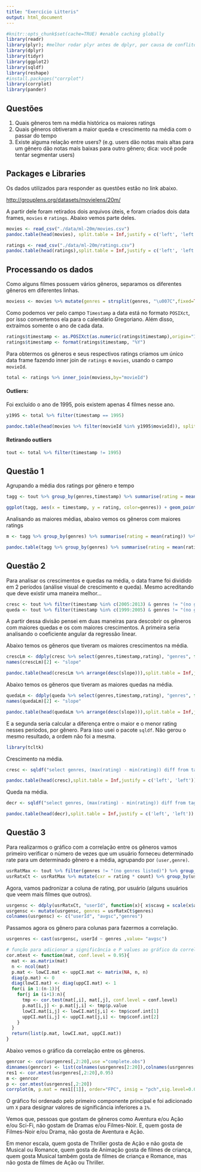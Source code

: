 ```yaml
---
title: "Exercício Litteris"
output: html_document
---
```


```r
#knitr::opts_chunk$set(cache=TRUE) #enable caching globally
library(readr)
library(plyr); #melhor rodar plyr antes de dplyr, por causa de conflitos
library(dplyr)
library(tidyr)
library(ggplot2)
library(sqldf)
library(reshape)
#install.packages("corrplot")
library(corrplot)
library(pander)
```

## Questões
1. Quais gêneros tem na média histórica os maiores ratings
2. Quais gêneros obtiveram a maior queda e crescimento na média com o passar do tempo 
3. Existe alguma relação entre users? (e.g. users dão notas mais altas para um gênero dão notas mais baixas para outro gênero; dica: você pode tentar segmentar users)

## Packages e Libraries
Os dados utilizados para responder as questões estão no link abaixo. 

[http://grouplens.org/datasets/movielens/20m/](http://grouplens.org/datasets/movielens/20m/)

A partir dele foram retirados dois arquivos úteis, e foram criados dois data frames, `movies` e `ratings`. Abaixo vemos parte deles.
```r
movies <- read_csv("./data/ml-20m/movies.csv")
pandoc.table(head(movies), split.table = Inf,justify = c('left', 'left', 'left'),caption = "Movies Table")
```

```r
ratings <- read_csv("./data/ml-20m/ratings.csv")
pandoc.table(head(ratings),split.table = Inf,justify = c('left', 'left', 'left','left'),caption = "Ratings Table")
```

## Processando os dados
Como alguns filmes possuem vários gêneros, separamos os diferentes gêneros em diferentes linhas.
```r
moviess <- movies %>% mutate(genres = strsplit(genres, "\u007C",fixed=TRUE)) %>% unnest(genres)
```

Como podemos ver pelo campo `Timestamp` a data está no formato `POSIXct`, por isso convertemos ela para o calendário Gregoriano. Além disso, extraímos somente o ano de cada data.

```r
ratings$timestamp <- as.POSIXct(as.numeric(ratings$timestamp),origin="1970-01-01",tz="GMT")
ratings$timestamp <- format(ratings$timestamp, "%Y")
```

Para obtermos os gêneros e seus respectivos ratings criamos um único data frame fazendo inner join de `ratings` e `movies`, usando o campo `movieId`. 

```r
total <- ratings %>% inner_join(moviess,by="movieId")
```

#### Outliers: 
Foi excluído o ano de 1995, pois existem apenas 4 filmes nesse ano.  
```r
y1995 <- total %>% filter(timestamp == 1995) 
```

```r
pandoc.table(head(movies %>% filter(movieId %in% y1995$movieId)), split.table = Inf,justify = c('left', 'left', 'left'))
```

#### Retirando outliers
```r
tout <- total %>% filter(timestamp != 1995)  
```

## Questão 1
Agrupando a média dos ratings por gênero e tempo
```r
tagg <- tout %>% group_by(genres,timestamp) %>% summarise(rating = mean(rating))
```

```r
ggplot(tagg, aes(x = timestamp, y = rating, color=genres)) + geom_point() + facet_wrap(~genres) + scale_x_discrete(breaks=seq(1995, 2016, 5)) + theme(legend.position="none")+theme(axis.text.x=element_text(angle = -90, hjust = 0))
```


Analisando as maiores médias, abaixo vemos os gêneros com maiores ratings
```r
m <- tagg %>% group_by(genres) %>% summarise(rating = mean(rating)) %>% arrange(desc(rating))
```

```r
pandoc.table(tagg %>% group_by(genres) %>% summarise(rating = mean(rating)) %>% arrange(desc(rating)) %>% top_n(n=6,wt=rating),split.table = Inf,justify = c('left', 'left'))
```

## Questão 2
Para analisar os crescimentos e quedas na média, o data frame foi dividido em 2 períodos (análise visual de crescimento e queda). Mesmo acreditando que deve existir uma maneira melhor... 
```r
cresc <- tout %>% filter(timestamp %in% c(2005:2013) & genres != "(no genres listed)")
queda <- tout %>% filter(timestamp %in% c(1999:2005) & genres != "(no genres listed)")
```

A partir dessa divisão pensei em duas maneiras para descobrir os gêneros com maiores quedas e os com maiores crescimentos.
A primeira seria analisando o coeficiente angular da regressão linear.

Abaixo temos os gêneros que tiveram os maiores crescimentos na média.
```r
crescLm <- ddply(cresc %>% select(genres,timestamp,rating), "genres", function(x) coef(lm(rating ~ timestamp,data = x))[2])
names(crescLm)[2] <- "slope"
```

```r
pandoc.table(head(crescLm %>% arrange(desc(slope))),split.table = Inf,justify = c('left', 'left'))
```

Abaixo temos os gêneros que tiveram as maiores quedas na média.
```r
quedaLm <- ddply(queda %>% select(genres,timestamp,rating), "genres", function(x) coef(lm(rating ~ timestamp,data = x))[2])
names(quedaLm)[2] <- "slope"
```

```r
pandoc.table(head(quedaLm %>% arrange(desc(slope))),split.table = Inf,justify = c('left', 'left'))
```

E a segunda seria calcular a diferença entre o maior e o menor rating nesses períodos, por gênero. Para isso usei o pacote `sqldf`. Não gerou o mesmo resultado, a ordem não foi a mesma.

```r
library(tcltk)
```

Crescimento na média.
```r
cresc <- sqldf("select genres, (max(rating) - min(rating)) diff from tagg where timestamp between 2005 and 2013 and genres != '(no genres listed)' group by genres order by diff desc")
```

```r
pandoc.table(head(cresc),split.table = Inf,justify = c('left', 'left'))
```

Queda na média.
```r
decr <- sqldf("select genres, (max(rating) - min(rating)) diff from tagg where timestamp between 1999 and 2005 and genres != '(no genres listed)' group by genres order by diff desc")
```

```r
pandoc.table(head(decr),split.table = Inf,justify = c('left', 'left'))
```

## Questão 3
Para realizarmos o gráfico com a correlação entre os gêneros vamos primeiro verificar o número de vezes que um usuário forneceu determinado rate para um determinado gênero e a média, agrupando por `(user,genre)`.
```r
usrRatMax <- tout %>% filter(genres != "(no genres listed)") %>% group_by(userId,genres,rating) %>% summarise(count = n())
usrRatxCt <- usrRatMax %>% mutate(cxr = rating * count) %>% group_by(userId,genres) %>% summarise(avg = mean(cxr))
```

Agora, vamos padronizar a coluna de rating, por usuário (alguns usuários que veem mais filmes que outros).
```r
usrgensc <- ddply(usrRatxCt, "userId", function(x){ x$scavg = scale(x$avg)})
usrgensc <- mutate(usrgensc, genres = usrRatxCt$genres)
colnames(usrgensc) <- c("userId", "avgsc","genres")
```

Passamos agora os gênero para colunas para fazermos a correlação.
```r
usrgenres <- cast(usrgensc, userId ~ genres ,value= "avgsc")
```

```r
# função para adicionar a significância e P values ao gráfico da correlação
cor.mtest <- function(mat, conf.level = 0.95){
  mat <- as.matrix(mat)
  n <- ncol(mat)
  p.mat <- lowCI.mat <- uppCI.mat <- matrix(NA, n, n)
  diag(p.mat) <- 0
  diag(lowCI.mat) <- diag(uppCI.mat) <- 1
  for(i in 1:(n-1)){
    for(j in (i+1):n){
      tmp <- cor.test(mat[,i], mat[,j], conf.level = conf.level)
      p.mat[i,j] <- p.mat[j,i] <- tmp$p.value
      lowCI.mat[i,j] <- lowCI.mat[j,i] <- tmp$conf.int[1]
      uppCI.mat[i,j] <- uppCI.mat[j,i] <- tmp$conf.int[2]
    }
  }
  return(list(p.mat, lowCI.mat, uppCI.mat))
}
```

Abaixo vemos o gráfico da correlação entre os gêneros.
```r
genrcor <- cor(usrgenres[,2:20],use ="complete.obs")
dimnames(genrcor) <- list(colnames(usrgenres[2:20]),colnames(usrgenres[2:20]))
res1 <- cor.mtest(usrgenres[,2:20],0.95)
m <- genrcor
p <- cor.mtest(usrgenres[,2:20])
corrplot(m, p.mat = res1[[1]], order="FPC", insig = "pch",sig.level=0.001,tl.cex=0.7)
```

O gráfico foi ordenado pelo primeiro componente principal e foi adicionado um `X` para designar valores de significância inferiores a `1%`.

Vemos que, pessoas que gostam de gêneros como Aventura e/ou Ação e/ou Sci-Fi, não gostam de Dramas e/ou Filmes-Noir. E, quem gosta de Filmes-Noir e/ou Drama, não gosta de Aventura e Ação. 

Em menor escala, quem gosta de Thriller gosta de Ação e não gosta de Musical ou Romance, quem gosta de Animação gosta de filmes de criança, quem gosta Musical também gosta de filmes de criança e Romance, mas não gosta de filmes de Ação ou Thriller.